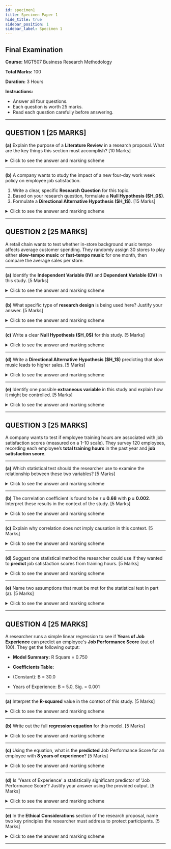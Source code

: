 ```yaml
---
id: specimen1
title: Specimen Paper 1
hide_title: true
sidebar_position: 1
sidebar_label: Specimen 1
---
```



## **Final Examination**

**Course:** MGT507 Business Research Methodology

**Total Marks:** 100

**Duration:** 3 Hours


**Instructions:**

* Answer all four questions.
* Each question is worth 25 marks.
* Read each question carefully before answering.

---


## **QUESTION 1 \[25 MARKS]**

**(a)** Explain the purpose of a **Literature Review** in a research proposal. What are the key things this section must accomplish?
\[10 Marks]

<details>
    <summary>Click to see the answer and marking scheme</summary>

    **Answer:**

    The primary purpose of a **Literature Review** is to provide a critical synthesis of existing academic knowledge on a topic. It is not just a summary of other studies.

    It must accomplish three key things:

    1. **Demonstrate Knowledge:** Show that the researcher is familiar with important, existing work in the field.
    2. **Situate the Research:** Place the proposed study within the context of the ongoing academic conversation, showing how it relates to previous work.
    3. **Justify the Research:** Identify a **gap** in the current literature — a question not answered, a controversy needing resolution, or a finding needing testing in a new context.

    **Marking Scheme:**

    * \[4 Marks] – Clear statement of the primary purpose (synthesis of existing knowledge).
    * \[2 Marks each] – For each of the three key accomplishments correctly identified and explained (Total 6 marks).

</details>

---

**(b)** A company wants to study the impact of a new four-day work week policy on employee job satisfaction.

1. Write a clear, specific **Research Question** for this topic.
2. Based on your research question, formulate a **Null Hypothesis (\$H\_0\$)**.
3. Formulate a **Directional Alternative Hypothesis (\$H\_1\$)**.
\[15 Marks]

<details>
    <summary>Click to see the answer and marking scheme</summary>

    **Answer:**

    **1. Research Question:**
    Is there a significant difference in the average job satisfaction scores between employees on a four-day work week and employees on a traditional five-day work week?

    **2. Null Hypothesis (\$H\_0\$):**
    There is no significant difference in the mean job satisfaction scores between employees on a four-day work week and those on a five-day work week.

    **3. Directional Alternative Hypothesis (\$H\_1\$):**
    Employees on a four-day work week will have **higher** mean job satisfaction scores than employees on a five-day work week.

    **Marking Scheme:**

    * \[5 Marks] – Clear and researchable question.
    * \[5 Marks] – Correct Null Hypothesis stating no difference.
    * \[5 Marks] – Correct Directional Alternative Hypothesis specifying the direction of the effect.

</details>

---


## **QUESTION 2 \[25 MARKS]**

A retail chain wants to test whether in-store background music tempo affects average customer spending.
They randomly assign 30 stores to play either **slow-tempo music** or **fast-tempo music** for one month, then compare the average sales per store.

---

**(a)** Identify the **Independent Variable (IV)** and **Dependent Variable (DV)** in this study.
\[5 Marks]

<details>
    <summary>Click to see the answer and marking scheme</summary>

    **Answer:**

    * **Independent Variable (IV):** Music tempo (Slow vs. Fast).
    * **Dependent Variable (DV):** Average sales per store.

    **Marking Scheme:**

    * \[2 Marks] – Correct IV.
    * \[3 Marks] – Correct DV.

</details>

---

**(b)** What specific type of **research design** is being used here? Justify your answer.
\[5 Marks]

<details>
    <summary>Click to see the answer and marking scheme</summary>

    **Answer:**

    The research design is a **True Experimental Design**.
    Reason: The independent variable (music tempo) is manipulated, and stores are randomly assigned to the two conditions, which controls for confounding variables.

    **Marking Scheme:**

    * \[2 Marks] – Correct identification as True Experimental Design.
    * \[3 Marks] – Correct justification referencing manipulation and random assignment.

</details>

---

**(c)** Write a clear **Null Hypothesis (\$H\_0\$)** for this study.
\[5 Marks]

<details>
    <summary>Click to see the answer and marking scheme</summary>

    **Answer:**

    **\$H\_0\$:** There is no significant difference in average sales per store between the slow-tempo music and fast-tempo music conditions.

    **Marking Scheme:**

    * \[5 Marks] – Clear, correct null hypothesis.

</details>

---

**(d)** Write a **Directional Alternative Hypothesis (\$H\_1\$)** predicting that slow music leads to higher sales.
\[5 Marks]

<details>
    <summary>Click to see the answer and marking scheme</summary>

    **Answer:**

    **\$H\_1\$:** Stores playing slow-tempo music will have **higher** average sales than stores playing fast-tempo music.

    **Marking Scheme:**

    * \[5 Marks] – Correct directional hypothesis specifying the expected direction.

</details>

---

**(e)** Identify one possible **extraneous variable** in this study and explain how it might be controlled.
\[5 Marks]

<details>
    <summary>Click to see the answer and marking scheme</summary>

    **Answer:**

    **Possible Extraneous Variable:** Store size.
    **Control Method:** Ensure that the two groups of stores are balanced in terms of store size, or include store size as a control variable in the statistical analysis.

    **Marking Scheme:**

    * \[2 Marks] – Correct identification of a plausible extraneous variable.
    * \[3 Marks] – Correct explanation of a control method.

</details>

---

## **QUESTION 3 \[25 MARKS]**

A company wants to test if employee training hours are associated with job satisfaction scores (measured on a 1–10 scale).
They survey 120 employees, recording each employee’s **total training hours** in the past year and **job satisfaction score**.

---

**(a)** Which statistical test should the researcher use to examine the relationship between these two variables?
\[5 Marks]

<details>
    <summary>Click to see the answer and marking scheme</summary>

    **Answer:**

    The correct test is the **Pearson Product-Moment Correlation Coefficient** (Pearson’s r), as both variables are continuous.

    **Marking Scheme:**

    * \[5 Marks] – Correct identification of Pearson’s r.

</details>

---

**(b)** The correlation coefficient is found to be **r = 0.68** with **p = 0.002**. Interpret these results in the context of the study.
\[5 Marks]

<details>
    <summary>Click to see the answer and marking scheme</summary>

    **Answer:**

    There is a **strong, positive, and statistically significant** relationship between training hours and job satisfaction. Employees with more training hours tend to report higher job satisfaction.

    **Marking Scheme:**

    * \[2 Marks] – Correct interpretation of strength and direction.
    * \[3 Marks] – Correct interpretation of statistical significance using p-value.

</details>

---

**(c)** Explain why correlation does not imply causation in this context.
\[5 Marks]

<details>
    <summary>Click to see the answer and marking scheme</summary>

    **Answer:**

    Even though the variables are related, we cannot conclude that increasing training hours directly causes higher job satisfaction. Other factors (e.g., management style, pay, work culture) could be influencing both variables.

    **Marking Scheme:**

    * \[2 Marks] – Correctly state that correlation ≠ causation.
    * \[3 Marks] – Provide plausible explanation of other influencing variables.

</details>

---

**(d)** Suggest one statistical method the researcher could use if they wanted to **predict** job satisfaction scores from training hours.
\[5 Marks]

<details>
    <summary>Click to see the answer and marking scheme</summary>

    **Answer:**

    The researcher could use **Simple Linear Regression**, with training hours as the independent variable and job satisfaction score as the dependent variable.

    **Marking Scheme:**

    * \[5 Marks] – Correctly name Simple Linear Regression.

</details>

---

**(e)** Name two assumptions that must be met for the statistical test in part (a).
\[5 Marks]

<details>
    <summary>Click to see the answer and marking scheme</summary>

    **Answer:**

    1. **Linearity** – The relationship between training hours and job satisfaction should be linear.
    2. **Normality** – Both variables should be approximately normally distributed.

    **Marking Scheme:**

    * \[2 Marks] – Correct identification of assumption 1.
    * \[3 Marks] – Correct identification of assumption 2.

</details>

---


## **QUESTION 4 \[25 MARKS]**

A researcher runs a simple linear regression to see if **Years of Job Experience** can predict an employee's **Job Performance Score** (out of 100).
They get the following output:

* **Model Summary:** R Square = 0.750
* **Coefficients Table:**

* (Constant): B = 30.0
* Years of Experience: B = 5.0, Sig. = 0.001

---

**(a)** Interpret the **R-squared** value in the context of this study.
\[5 Marks]

<details>
    <summary>Click to see the answer and marking scheme</summary>

    **Answer:**

    The R-squared value of 0.750 means that **75% of the variance** in 'Job Performance Score' can be explained by 'Years of Job Experience'.

    **Marking Scheme:**

    * \[5 Marks] – Correct interpretation stating the percentage of variance explained.

</details>

---

**(b)** Write out the full **regression equation** for this model.
\[5 Marks]

<details>
    <summary>Click to see the answer and marking scheme</summary>

    **Answer:**

    The regression equation is:
    **Job Performance Score = 30.0 + (5.0 × Years of Experience)**

    **Marking Scheme:**

    * \[5 Marks] – Correctly written equation including both the constant and the slope.

</details>

---

**(c)** Using the equation, what is the **predicted** Job Performance Score for an employee with **8 years of experience**?
\[5 Marks]

<details>
    <summary>Click to see the answer and marking scheme</summary>

    **Answer:**

    Predicted Score = 30.0 + (5.0 × 8)
    Predicted Score = 30.0 + 40.0
    Predicted Score = **70.0**

    **Marking Scheme:**

    * \[2 Marks] – Correct substitution of values into the equation.
    * \[3 Marks] – Correct final answer.

</details>

---

**(d)** Is 'Years of Experience' a statistically significant predictor of 'Job Performance Score'? Justify your answer using the provided output.
\[5 Marks]

<details>
    <summary>Click to see the answer and marking scheme</summary>

    **Answer:**

    Yes, 'Years of Experience' is a statistically significant predictor. The p-value (**Sig. = 0.001**) is less than the standard alpha level of 0.05.

    **Marking Scheme:**

    * \[2 Marks] – Correctly state "Yes".
    * \[3 Marks] – Justify using the p-value.

</details>

---

**(e)** In the **Ethical Considerations** section of the research proposal, name two key principles the researcher must address to protect participants.
\[5 Marks]

<details>
    <summary>Click to see the answer and marking scheme</summary>

    **Answer:**

    1. **Informed Consent** – Ensuring employees are fully informed about the study and voluntarily agree to participate.
    2. **Confidentiality** – Guaranteeing that performance scores and experience levels are kept private and unidentifiable in reports.

    **Marking Scheme:**

    * \[2 Marks] – Identify Informed Consent.
    * \[3 Marks] – Identify Confidentiality/Anonymity.

</details>

---


